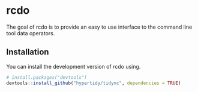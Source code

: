 

# rcdo

The goal of rcdo is to provide an easy to use interface to the command line tool data operators.

## Installation

You can install the development version of rcdo using.

``` r
# install.packages("devtools")
devtools::install_github("hypertidy/tidync", dependencies = TRUE)
```
